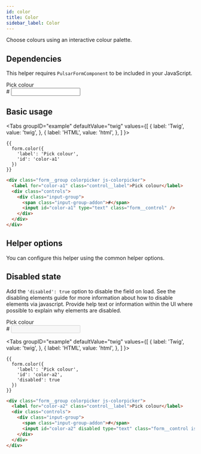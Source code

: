 ```yaml
---
id: color
title: Color
sidebar_label: Color
---
```



Choose colours using an interactive colour palette.

## Dependencies

This helper requires `PulsarFormComponent` to be included in your JavaScript.

<div className="d-example">
  <div className="form__group colorpicker js-colorpicker">
    <label htmlFor="color-a1" className="control__label">Pick colour</label>
    <div className="controls">
      <div className="input-group">
        <span className="input-group-addon">#</span>
        <input id="color-a1" type="text" className="form__control" />
      </div>
    </div>
  </div>
</div>

## Basic usage

<Tabs
  groupID="example"
  defaultValue="twig"
  values={[
    { label: 'Twig', value: 'twig', },
    { label: 'HTML', value: 'html', },
  ]
}>
<TabItem value="twig">

```twig
{{
  form.color({
    'label': 'Pick colour',
    'id': 'color-a1'
  })
}}
```

</TabItem>
<TabItem value="html">

```html
<div class="form__group colorpicker js-colorpicker">
  <label for="color-a1" class="control__label">Pick colour</label>
  <div class="controls">
    <div class="input-group">
      <span class="input-group-addon">#</span>
      <input id="color-a1" type="text" class="form__control" />
    </div>
  </div>
</div>
```

</TabItem>
</Tabs>

## Helper options

You can configure this helper using the common helper options.

## Disabled state

Add the `'disabled': true` option to disable the field on load. See the disabling elements guide for more information about how to disable elements via javascript. Provide help text or information within the UI where possible to explain why elements are disabled.

<div className="d-example">
  <div className="form__group colorpicker js-colorpicker">
    <label htmlFor="color-a2" className="control__label">Pick colour</label>
    <div className="controls">
      <div className="input-group">
        <span className="input-group-addon">#</span>
        <input id="color-a2" disabled type="text" className="form__control is-disabled" />
      </div>
    </div>
  </div>
</div>

<Tabs
  groupID="example"
  defaultValue="twig"
  values={[
    { label: 'Twig', value: 'twig', },
    { label: 'HTML', value: 'html', },
  ]
}>
<TabItem value="twig">

```twig
{{
  form.color({
    'label': 'Pick colour',
    'id': 'color-a2',
    'disabled': true
  })
}}
```

</TabItem>
<TabItem value="html">

```html
<div class="form__group colorpicker js-colorpicker">
  <label for="color-a2" class="control__label">Pick colour</label>
  <div class="controls">
    <div class="input-group">
      <span class="input-group-addon">#</span>
      <input id="color-a2" disabled type="text" class="form__control is-disabled" />
    </div>
  </div>
</div>
```

</TabItem>
</Tabs>
